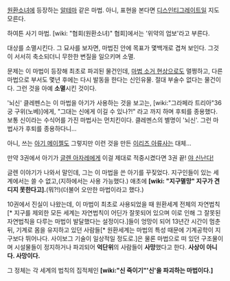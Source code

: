 [[원환소녀]]에 등장하는 [[알테마]] 같은 마법. 아니, 표현을 본다면 [[디스인티그레이트]]일 지도 모른다.

하여튼 사기 마법. [wiki: "협회(원환소녀)" 협회]에서는 '위약의 업보'라고 부른다.

대상를 소멸시킨다. 그 묘사를 보자면, 마법진 안에 목표가 몇백개로 겹쳐 보인다. 그것이 서서히 축소되더니 무한한 변질을 일으키며 소멸.

문제는 이 마법이 등장해 최초로 파괴된 물건인데, [[마법 소거 현상]]으로도 멀쩡하고, 다른 마법으로 부서도 몇년 후에는 다시 발동을 한다는 신인유물. 절대 부술수 없다는 물건이다. 그런 것을 아예 '''소멸'''시킨 것이다.

'뇌신' 클레펜스는 이 마법을 아기가 사용하는 것을 보고는, [wiki:"그라페라 트리아"36궁 구위(노베)]에게, "그대는 신에게 이길 수 있나?!" 라고 까지 하며 후퇴를 종용했다. 보통 신이라는 수식어를 가진 마법사는 먼치킨이다. 클레멘스의 별명이 '뇌신'. 그런 마법사가 후퇴를 종용하다니...

아니, 쓰는 [[아기 메이젤]]도 그렇지만 이런 것을 만든 [[이리즈 아류사]]는 대체...

만약 3권에서 아기가 [[글렌 아자레]]에게 이걸 제대로 적중시켰다면 3권 끝! [[야 신난다!]]

글렌 이야기가 나와서 말인데, 그는 이 마법을 쓴 아기를 꾸짖었다. 지구인들이 있는 세계에서는 쓸 수 없고,(지하에서는 사용 가능했다.) 애초에 '''[wiki: "지구멸망" 지구가 견디지 못한다고].'''(뭐?!)(더불어 오만한 마법이라고 했다.)

10권에서 진실이 나왔는데, 이 마법이 최초로 사용되었을 때 원환세계 전체의 자연법칙[* 지구를 제외한 모든 세계는 자연법칙이 어딘가 잘못되어 있으며 이로 인해 그 잘못된 자연법칙을 다루는 마법이 발달했다는 설정이다.]들이 엉망이 되어 13년간 시간이 멈춘 뒤, 기계로 몸을 유지하고 있던 사람들[* 원환세계는 마법의 특성 때문에 기계공학이 지구보다 뛰어나다. 사이보그 기술이 일상적일 정도로.]은 물론 마법으로 떠 있던 구조물이며 시설물들이 정지하거나 파괴되어 '''억단위'''의 사람들이 '''사망'''했다고 한다. '''사상이 아니다. 사망이다.'''

그 정체는 각 세계의 법칙의 집적체인 '''[wiki:"신 죽이기"'신'을 파괴하는 마법이다.]'''

